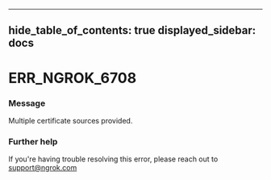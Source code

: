 

---
hide_table_of_contents: true
displayed_sidebar: docs
---


# ERR_NGROK_6708

### Message
Multiple certificate sources provided.

<ErrorDetails error="err_ngrok_6708" />



### Further help
If you're having trouble resolving this error, please reach out to [support@ngrok.com](mailto:support@ngrok.com?subject=Help%20with%20ERR_NGROK_6708)


